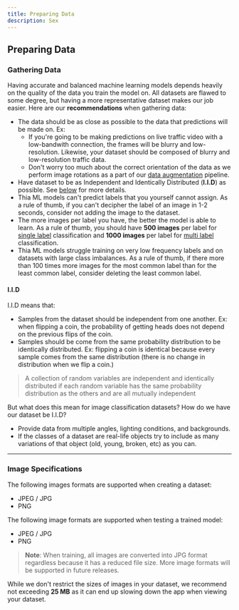 ```yaml
---
title: Preparing Data
description: Sex
---
```


## Preparing Data

### Gathering Data

Having accurate and balanced machine learning models depends heavily on the quality of the data you train the model on.
All datasets are flawed to some degree, but having a more representative dataset makes our job easier.
Here are our **recommendations** when gathering data:

-   The data should be as close as possible to the data that predictions will be made on. Ex:
    -   If you're going to be making predictions on live traffic video with a low-bandwith connection, the frames will be blurry and low-resolution.
        Likewise, your dataset should be composed of blurry and low-resolution traffic data.
    -   Don't worry too much about the correct orientation of the data as we perform image rotations as a part of our [data augmentation][3] pipeline.
-   Have dataset to be as Independent and Identically Distributed (**I.I.D**) as possible. See [below][4] for more details.
-   Thia ML models can't predict labels that you yourself cannot assign. As a rule of thumb, if you can't decipher the label of an image in 1-2 seconds,
    consider not adding the image to the dataset.
-   The more images per label you have, the better the model is able to learn. As a rule of thumb, you should have **500 images** per label for
    [single label][1] classification and **1000 images** per label for [multi label][2] classification.
-   Thia ML models struggle training on very low frequency labels and on datasets with large class imbalances. As a rule of thumb, if there more than 100 times more
    images for the most common label than for the least common label, consider deleting the least common label.

#### I.I.D

I.I.D means that:

-   Samples from the dataset should be independent from one another. Ex: when flipping a coin, the probability of getting heads
    does not depend on the previous flips of the coin.
-   Samples should be come from the same probability distribution to be identically distributed. Ex: flipping a coin is identical
    because every sample comes from the same distribution (there is no change in distribution when we flip a coin.)

> A collection of random variables are independent and identically distributed if each random variable has the same
> probability distribution as the others and are all mutually independent

But what does this mean for image classification datasets? How do we have our dataset be I.I.D?

-   Provide data from multiple angles, lighting conditions, and backgrounds.
-   If the classes of a dataset are real-life objects try to include as many variations of that object (old, young, broken, etc) as you can.

---

### Image Specifications

The following images formats are supported when creating a dataset:

-   JPEG / JPG
-   PNG

The following image formats are supported when testing a trained model:

-   JPEG / JPG
-   PNG

> **Note**: When training, all images are converted into JPG format regardless because it has a reduced file size.
> More image formats will be supported in future releases.

While we don't restrict the sizes of images in your dataset, we recommend not exceeding **25 MB** as it can end up
slowing down the app when viewing your dataset.

[1]: /docs/creating-a-model/image-classification#single-label 'Single Label Classification'
[2]: /docs/creating-a-model/image-classification#multi-label 'Multi Label Classification'
[3]: https://www.analyticsvidhya.com/blog/2021/03/image-augmentation-techniques-for-training-deep-learning-models/#:~:text=Image%20augmentation%20is%20a%20technique,training%20a%20deep%20learning%20model 'Data Augmentation Definition'
[4]: #iid 'Independent & Identically Distributed Details'
